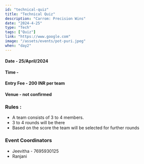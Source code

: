 ```yaml
---
id: "technical-quiz"
title: "Technical Quiz"
description: "Carrom: Precision Wins"
date: "2024-4-25"
type: "Tech" 
tags: ["Quiz"]
link: "https://www.google.com"
image: "/assets/events/pot-puri.jpeg"
when: "day2"
---
```


<h4>Date - 25/April/2024</h4>
<h4>Time - </h4>
<h4>Entry Fee - 200 INR per team</h4>
<h4>Venue - not confirmed</h4>
<h3>Rules :</h3>

- A team consists of 3 to 4 members.  
- 3 to 4 rounds will be there
- Based on the score the team will be selected for further rounds




<h3>Event Coordinators</h3>

- Jeevitha - 7695930125
- Ranjani